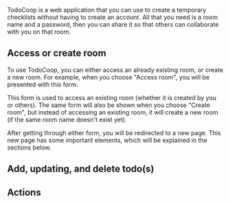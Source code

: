TodoCoop is a web application that you can use to create a temporary checklists without
having to create an account. All that you need is a room name and a password, then you
can share it so that others can collaborate with you on that room.

## Access or create room

To use TodoCoop, you can either access an already existing room, or create a new room.
For example, when you choose "Access room", you will be presented with this form.

<Demo>
  <HowToUseRoomAccess />
</Demo>

This form is used to access an existing room (whether it is created by you or others).
The same form will also be shown when you choose "Create room", but instead of accessing
an existing room, it will create a new room (if the same room name doesn't exist yet).

After getting through either form, you will be redirected to a new page. This new page has
some important elements, which will be explained in the sections below.

## Add, updating, and delete todo(s)

## Actions
